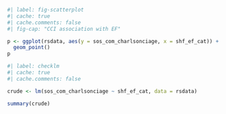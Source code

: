 
```r
#| label: fig-scatterplot
#| cache: true
#| cache.comments: false
#| fig-cap: "CCI association with EF"

p <- ggplot(rsdata, aes(y = sos_com_charlsonciage, x = shf_ef_cat)) +
  geom_point()
p
```

```r
#| label: checklm
#| cache: true
#| cache.comments: false

crude <- lm(sos_com_charlsonciage ~ shf_ef_cat, data = rsdata)

summary(crude)
```
